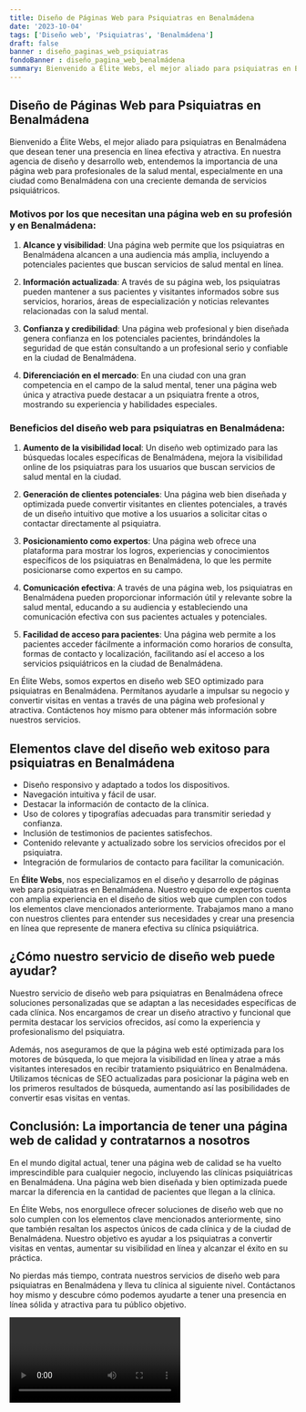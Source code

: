 ```yaml
---
title: Diseño de Páginas Web para Psiquiatras en Benalmádena
date: '2023-10-04'
tags: ['Diseño web', 'Psiquiatras', 'Benalmádena']
draft: false
banner : diseño_paginas_web_psiquiatras
fondoBanner : diseño_pagina_web_benalmádena
summary: Bienvenido a Élite Webs, el mejor aliado para psiquiatras en Benalmádena que desean tener una presencia en línea efectiva y atractiva. En nuestra agencia de diseño y desarrollo web, entendemos la importancia de una página web para profesionales de la salud mental, especialmente en una ciudad como Benalmádena con una creciente demanda de servicios psiquiátricos.
---
```


## Diseño de Páginas Web para Psiquiatras en Benalmádena

Bienvenido a Élite Webs, el mejor aliado para psiquiatras en Benalmádena que desean tener una presencia en línea efectiva y atractiva. En nuestra agencia de diseño y desarrollo web, entendemos la importancia de una página web para profesionales de la salud mental, especialmente en una ciudad como Benalmádena con una creciente demanda de servicios psiquiátricos.

### Motivos por los que necesitan una página web en su profesión y en Benalmádena:

1. **Alcance y visibilidad**: Una página web permite que los psiquiatras en Benalmádena alcancen a una audiencia más amplia, incluyendo a potenciales pacientes que buscan servicios de salud mental en línea.

2. **Información actualizada**: A través de su página web, los psiquiatras pueden mantener a sus pacientes y visitantes informados sobre sus servicios, horarios, áreas de especialización y noticias relevantes relacionadas con la salud mental.

3. **Confianza y credibilidad**: Una página web profesional y bien diseñada genera confianza en los potenciales pacientes, brindándoles la seguridad de que están consultando a un profesional serio y confiable en la ciudad de Benalmádena.

4. **Diferenciación en el mercado**: En una ciudad con una gran competencia en el campo de la salud mental, tener una página web única y atractiva puede destacar a un psiquiatra frente a otros, mostrando su experiencia y habilidades especiales.

### Beneficios del diseño web para psiquiatras en Benalmádena:

1. **Aumento de la visibilidad local**: Un diseño web optimizado para las búsquedas locales específicas de Benalmádena, mejora la visibilidad online de los psiquiatras para los usuarios que buscan servicios de salud mental en la ciudad.

2. **Generación de clientes potenciales**: Una página web bien diseñada y optimizada puede convertir visitantes en clientes potenciales, a través de un diseño intuitivo que motive a los usuarios a solicitar citas o contactar directamente al psiquiatra.

3. **Posicionamiento como expertos**: Una página web ofrece una plataforma para mostrar los logros, experiencias y conocimientos específicos de los psiquiatras en Benalmádena, lo que les permite posicionarse como expertos en su campo.

4. **Comunicación efectiva**: A través de una página web, los psiquiatras en Benalmádena pueden proporcionar información útil y relevante sobre la salud mental, educando a su audiencia y estableciendo una comunicación efectiva con sus pacientes actuales y potenciales.

5. **Facilidad de acceso para pacientes**: Una página web permite a los pacientes acceder fácilmente a información como horarios de consulta, formas de contacto y localización, facilitando así el acceso a los servicios psiquiátricos en la ciudad de Benalmádena.

En Élite Webs, somos expertos en diseño web SEO optimizado para psiquiatras en Benalmádena. Permítanos ayudarle a impulsar su negocio y convertir visitas en ventas a través de una página web profesional y atractiva. Contáctenos hoy mismo para obtener más información sobre nuestros servicios.

<GifSeo />

<Cta />

## Elementos clave del diseño web exitoso para psiquiatras en Benalmádena

- Diseño responsivo y adaptado a todos los dispositivos.
- Navegación intuitiva y fácil de usar.
- Destacar la información de contacto de la clínica.
- Uso de colores y tipografías adecuadas para transmitir seriedad y confianza.
- Inclusión de testimonios de pacientes satisfechos.
- Contenido relevante y actualizado sobre los servicios ofrecidos por el psiquiatra.
- Integración de formularios de contacto para facilitar la comunicación.

En **Élite Webs**, nos especializamos en el diseño y desarrollo de páginas web para psiquiatras en Benalmádena. Nuestro equipo de expertos cuenta con amplia experiencia en el diseño de sitios web que cumplen con todos los elementos clave mencionados anteriormente. Trabajamos mano a mano con nuestros clientes para entender sus necesidades y crear una presencia en línea que represente de manera efectiva su clínica psiquiátrica.

## ¿Cómo nuestro servicio de diseño web puede ayudar?

Nuestro servicio de diseño web para psiquiatras en Benalmádena ofrece soluciones personalizadas que se adaptan a las necesidades específicas de cada clínica. Nos encargamos de crear un diseño atractivo y funcional que permita destacar los servicios ofrecidos, así como la experiencia y profesionalismo del psiquiatra.

Además, nos aseguramos de que la página web esté optimizada para los motores de búsqueda, lo que mejora la visibilidad en línea y atrae a más visitantes interesados en recibir tratamiento psiquiátrico en Benalmádena. Utilizamos técnicas de SEO actualizadas para posicionar la página web en los primeros resultados de búsqueda, aumentando así las posibilidades de convertir esas visitas en ventas.

## Conclusión: La importancia de tener una página web de calidad y contratarnos a nosotros

En el mundo digital actual, tener una página web de calidad se ha vuelto imprescindible para cualquier negocio, incluyendo las clínicas psiquiátricas en Benalmádena. Una página web bien diseñada y bien optimizada puede marcar la diferencia en la cantidad de pacientes que llegan a la clínica.

En Élite Webs, nos enorgullece ofrecer soluciones de diseño web que no solo cumplen con los elementos clave mencionados anteriormente, sino que también resaltan los aspectos únicos de cada clínica y de la ciudad de Benalmádena. Nuestro objetivo es ayudar a los psiquiatras a convertir visitas en ventas, aumentar su visibilidad en línea y alcanzar el éxito en su práctica.

No pierdas más tiempo, contrata nuestros servicios de diseño web para psiquiatras en Benalmádena y lleva tu clínica al siguiente nivel. Contáctanos hoy mismo y descubre cómo podemos ayudarte a tener una presencia en línea sólida y atractiva para tu público objetivo.

<Video />

<CtaBot job='Psiquiatras' city='Benalmádena'/>

<Gmaps query='Benalmádena+españa+maps' />